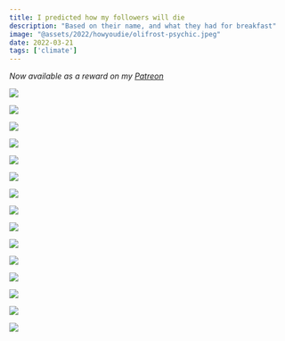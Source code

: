 ```yaml
---
title: I predicted how my followers will die
description: "Based on their name, and what they had for breakfast"
image: "@assets/2022/howyoudie/olifrost-psychic.jpeg"
date: 2022-03-21
tags: ['climate']
---
```


*Now available as a reward on my [Patreon](https://patreon.com/olifrost)*

<YouTubeShort id="feDznTJsJeI" />

![](@assets/2022/howyoudie/HowYouDie-28.png)

![](@assets/2022/howyoudie/HowYouDie-37.png)

![](@assets/2022/howyoudie/HowYouDie-38.png)

![](@assets/2022/howyoudie/HowYouDie-40.png)

![](@assets/2022/howyoudie/HowYouDie-42.png)

![](@assets/2022/howyoudie/HowYouDie-48.png)

![](@assets/2022/howyoudie/HowYouDie-53.png)

![](@assets/2022/howyoudie/HowYouDie-4.png)

![](@assets/2022/howyoudie/HowYouDie-9.png)

![](@assets/2022/howyoudie/HowYouDie-11.png)

![](@assets/2022/howyoudie/HowYouDie-12.png)

![](@assets/2022/howyoudie/HowYouDie-14.png)

![](@assets/2022/howyoudie/HowYouDie-17.png)

![](@assets/2022/howyoudie/HowYouDie-18.png)

![](@assets/2022/howyoudie/HowYouDie-22.png)
